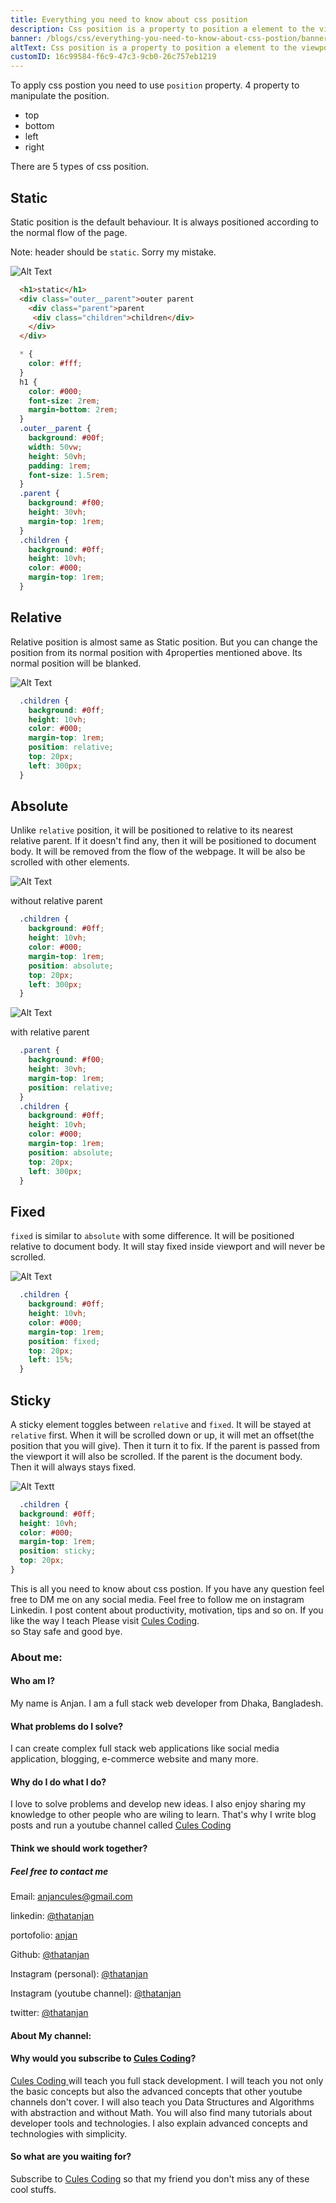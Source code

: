 ```yaml
---
title: Everything you need to know about css position
description: Css position is a property to position a element to the viewport.
banner: /blogs/css/everything-you-need-to-know-about-css-postion/banner.png
altText: Css position is a property to position a element to the viewport.
customID: 16c99584-f6c9-47c3-9cb0-26c757eb1219
---
```


To apply css postion you need to use `position` property. 
4 property to manipulate the position.
  - top
  - bottom
  - left
  - right

There are 5 types of css position.

## Static

Static position is the default behaviour. It is always positioned according to the normal flow of the page.

Note: header should be `static`. Sorry my mistake.

![Alt Text](https://dev-to-uploads.s3.amazonaws.com/uploads/articles/psr8y0jwh0ezc9jn1fqu.png)

```html
  <h1>static</h1>
  <div class="outer__parent">outer parent
    <div class="parent">parent
	 <div class="children">children</div>
    </div>
  </div>
```

```css
  * {
    color: #fff;
  }
  h1 {
    color: #000;
    font-size: 2rem;
    margin-bottom: 2rem;
  }
  .outer__parent {
    background: #00f;
    width: 50vw;
    height: 50vh;
    padding: 1rem;
    font-size: 1.5rem;
  }
  .parent {
    background: #f00;
    height: 30vh;
    margin-top: 1rem;
  }
  .children {
    background: #0ff;
    height: 10vh;
    color: #000;
    margin-top: 1rem;
  }

```

## Relative
Relative position is almost same as Static position. But you can change the position from its normal position with 4properties mentioned above. Its normal position will be blanked.

![Alt Text](https://dev-to-uploads.s3.amazonaws.com/uploads/articles/o5uv9dk3ztwsa3n599uf.png)

```css
  .children {
    background: #0ff;
    height: 10vh;
    color: #000;
    margin-top: 1rem;
    position: relative;
    top: 20px;
    left: 300px;
  }

```

## Absolute
Unlike `relative` position, it will be positioned to relative to its nearest relative parent. If it doesn't find any, then it will be positioned to document body. It will be removed from the flow of the webpage. It will be also be scrolled with other elements.

![Alt Text](https://dev-to-uploads.s3.amazonaws.com/uploads/articles/7q9svwa2ck13aarx1xmv.png)

 without relative parent
```css
  .children {
    background: #0ff;
    height: 10vh;
    color: #000;
    margin-top: 1rem;
    position: absolute;
    top: 20px;
    left: 300px;
  }

```

![Alt Text](https://dev-to-uploads.s3.amazonaws.com/uploads/articles/j6h8jkwhebcatnvlsynl.png)

with relative parent
```css 
  .parent {
    background: #f00;
    height: 30vh;
    margin-top: 1rem;
    position: relative;
  }
  .children {
    background: #0ff;
    height: 10vh;
    color: #000;
    margin-top: 1rem;
    position: absolute;
    top: 20px;
    left: 300px;
  }

```

## Fixed
`fixed` is similar to `absolute` with some difference. It will be positioned relative to document body. It will stay fixed inside viewport and will never be scrolled.

![Alt Text](https://dev-to-uploads.s3.amazonaws.com/uploads/articles/b98l6qb5encu9sh3fekg.GIF)

```css
  .children {
    background: #0ff;
    height: 10vh;
    color: #000;
    margin-top: 1rem;
    position: fixed;
    top: 20px;
    left: 15%;
  }
```

## Sticky
A sticky element toggles between `relative` and `fixed`. It will be stayed at `relative` first. When it will be scrolled down or up, it will met an offset(the position that you will give). Then it turn it to fix. If the parent is passed from the viewport it will also be scrolled. If the parent is the document body. Then it will always stays fixed.

![Alt Text](https://dev-to-uploads.s3.amazonaws.com/uploads/articles/jrvfpmo82va6j68t16sn.GIF)t

```css
  .children {
  background: #0ff;
  height: 10vh;
  color: #000;
  margin-top: 1rem;
  position: sticky;
  top: 20px;
}

```

This is all you need to know about css postion. If you have any question feel free to DM me on any social media. Feel free to follow me on instagram Linkedin. I post content about productivity, motivation, tips and so on.  If you like the way I teach Please visit [Cules Coding](https://www.youtube.com/channel/UCBaGowNYTUsm3IDaHbLRMYw?sub_confirmation=1).  
so Stay safe  and good bye.

### About me:

#### Who am I?

My name is Anjan. I am a full stack web developer from Dhaka, Bangladesh.

#### What problems do I solve?

I can create complex full stack web applications like social media application, blogging, e-commerce website and many more.

#### Why do I do what I do?

I love to solve problems and develop new ideas. I also enjoy sharing my knowledge to other people who are wiling to learn. That's why I write blog posts and run a youtube channel called [Cules Coding](https://www.youtube.com/channel/UCBaGowNYTUsm3IDaHbLRMYw?sub_confirmation=1)

#### Think we should work together?

##### Feel free to contact me

Email: anjancules@gmail.com

linkedin: [@thatanjan](https://linkedin.com/in/thatanjan/)

portofolio: [anjan](https://anjan.vercel.app/)

Github: [@thatanjan](https://github.com/thatAnjan/)

Instagram (personal): [@thatanjan](https://instagram.com/thatAnjan/)

Instagram (youtube channel): [@thatanjan](https://instagram.com/cules_coding/)

twitter: [@thatanjan](https://twitter.com/thatAnjan)

#### About My channel:

#### Why would you subscribe to [Cules Coding](https://www.youtube.com/channel/UCBaGowNYTUsm3IDaHbLRMYw?sub_confirmation=1)?

[ Cules Coding ](https://www.youtube.com/channel/UCBaGowNYTUsm3IDaHbLRMYw?sub_confirmation=1) will teach you full stack development. I will teach you not only the basic concepts but also the advanced concepts that other youtube channels don't cover. I will also teach you Data Structures and Algorithms with abstraction and without Math. You will also find many tutorials about developer tools and technologies. I also explain advanced concepts and technologies with simplicity.

#### So what are you waiting for?

Subscribe to [Cules Coding](https://www.youtube.com/channel/UCBaGowNYTUsm3IDaHbLRMYw?sub_confirmation=1) so that my friend you don't miss any of these cool stuffs.


